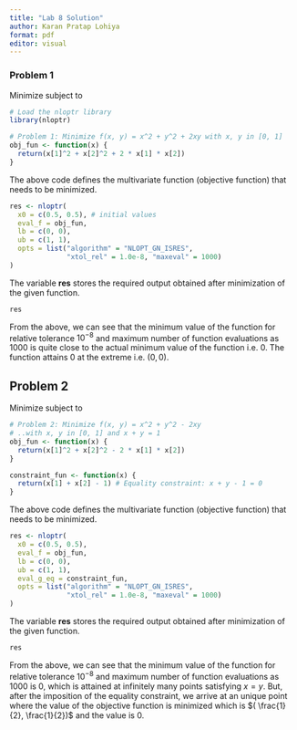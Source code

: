 ```yaml
---
title: "Lab 8 Solution"
author: Karan Pratap Lohiya
format: pdf
editor: visual
---
```


### Problem 1

Minimize \begin{equation*}
        f(x, y) = x^2 + y^2 + 2xy
    \end{equation*} subject to \begin{equation*}
        x, y \in [0, 1]
    \end{equation*}

```r
# Load the nloptr library
library(nloptr)

# Problem 1: Minimize f(x, y) = x^2 + y^2 + 2xy with x, y in [0, 1]
obj_fun <- function(x) {
  return(x[1]^2 + x[2]^2 + 2 * x[1] * x[2])
}

```

The above code defines the multivariate function (objective function) that needs to be minimized.

```r
res <- nloptr(
  x0 = c(0.5, 0.5), # initial values
  eval_f = obj_fun,
  lb = c(0, 0),
  ub = c(1, 1),
  opts = list("algorithm" = "NLOPT_GN_ISRES", 
              "xtol_rel" = 1.0e-8, "maxeval" = 1000)
)
```

The variable **res** stores the required output obtained after minimization of the given function.

```r
res
```

From the above, we can see that the minimum value of the function for relative tolerance $10^{-8}$ and maximum number of function evaluations as $1000$ is quite close to the actual minimum value of the function i.e. $0$. The function attains $0$ at the extreme i.e. $(0, 0)$.

## Problem 2

Minimize \begin{equation*}
        f(x, y) = x^2 + y^2 - 2xy
    \end{equation*} subject to \begin{equation*}
        x, y \in [0, 1] \text{ and } x + y = 1
    \end{equation*}

```r
# Problem 2: Minimize f(x, y) = x^2 + y^2 - 2xy 
# ..with x, y in [0, 1] and x + y = 1
obj_fun <- function(x) {
  return(x[1]^2 + x[2]^2 - 2 * x[1] * x[2])
}

constraint_fun <- function(x) {
  return(x[1] + x[2] - 1) # Equality constraint: x + y - 1 = 0
}
```

The above code defines the multivariate function (objective function) that needs to be minimized.

```r
res <- nloptr(
  x0 = c(0.5, 0.5),
  eval_f = obj_fun,
  lb = c(0, 0),
  ub = c(1, 1),
  eval_g_eq = constraint_fun,
  opts = list("algorithm" = "NLOPT_GN_ISRES", 
              "xtol_rel" = 1.0e-8, "maxeval" = 1000)
)
```

The variable **res** stores the required output obtained after minimization of the given function.

```r
res
```

From the above, we can see that the minimum value of the function for relative tolerance $10^{-8}$ and maximum number of function evaluations as $1000$ is $0$, which is attained at infinitely many points satisfying $x = y$. But, after the imposition of the equality constraint, we arrive at an unique point where the value of the objective function is minimized which is $( \frac{1}{2}, \frac{1}{2})$ and the value is $0$.

